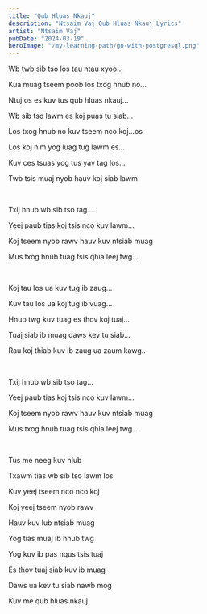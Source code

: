 ```yaml
---
title: "Qub Hluas Nkauj"
description: "Ntsaim Vaj Qub Hluas Nkauj Lyrics"
artist: "Ntsaim Vaj"
pubDate: "2024-03-19"
heroImage: "/my-learning-path/go-with-postgresql.png"
---
```


Wb twb sib tso los tau ntau xyoo...

Kua muag tseem poob los txog hnub no...

Ntuj os es kuv tus qub hluas nkauj...

Wb sib tso lawm es koj puas tu siab...

Los txog hnub no kuv tseem nco koj...os

Los koj nim yog luag tug lawm es...

Kuv ces tsuas yog tus yav tag los...

Twb tsis muaj nyob hauv koj siab lawm

<br />

Txij hnub wb sib tso tag ...

Yeej paub tias koj tsis nco kuv lawm...

Koj tseem nyob rawv hauv kuv ntsiab muag

Mus txog hnub tuag tsis qhia leej twg...

<br />

Koj tau los ua kuv tug ib zaug...

Kuv tau los ua koj tug ib vuag...

Hnub twg kuv tuag es thov koj tuaj...

Tuaj siab ib muag daws kev tu siab...

Rau koj thiab kuv ib zaug ua zaum kawg..

<br />

Txij hnub wb sib tso tag...

Yeej paub tias koj tsis nco kuv lawm...

Koj tseem nyob rawv hauv kuv ntsiab muag

Mus txog hnub tuag tsis qhia leej twg...

<br />

Tus me neeg kuv hlub

Txawm tias wb sib tso lawm los

Kuv yeej tseem nco nco koj

Koj yeej tseem nyob rawv

Hauv kuv lub ntsiab muag

Yog tias muaj ib hnub twg

Yog kuv ib pas nqus tsis tuaj

Es thov tuaj siab kuv ib muag

Daws ua kev tu siab nawb mog

Kuv me qub hluas nkauj

